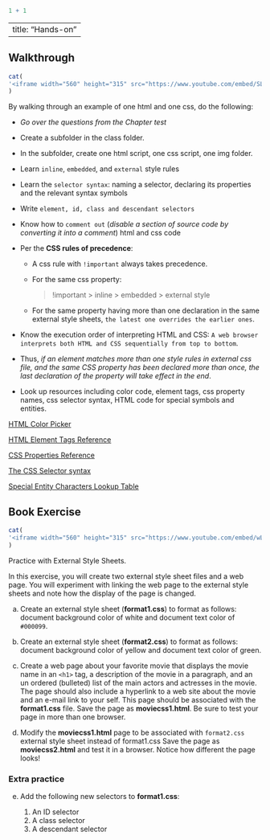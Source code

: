 ```r
1 + 1
```
---
title: "Hands-on"
---

## Walkthrough

```r
cat(
'<iframe width="560" height="315" src="https://www.youtube.com/embed/SLT2ekthvec" title="YouTube video player" frameborder="0" allow="accelerometer; autoplay; clipboard-write; encrypted-media; gyroscope; picture-in-picture" allowfullscreen></iframe>'
)
```

By walking through an example of one html and one css, do the following:

-   _Go over the questions from the Chapter test_

-   Create a subfolder in the class folder.

-   In the subfolder, create one html script, one css script, one img folder.

-   Learn `inline`, `embedded`, and `external` style rules

-   Learn the `selector syntax`: naming a selector, declaring its properties and the relevant syntax symbols

-   Write `element, id, class and descendant selectors`

-   Know how to `comment out` (*disable a section of source code by converting it into a comment*) html and css code

-   Per the **CSS rules of precedence**:
    - A css rule with `!important` always takes precedence.
    - For the same css property:
    
        > !important \> inline \> embedded \> external style

    - For the same property having more than one declaration in the same external style sheets, `the latest one overrides the earlier ones`.

-   Know the execution order of interpreting HTML and CSS: `A web browser interprets both HTML and CSS sequentially from top to bottom`.

-   Thus, *if an element matches more than one style rules in external css file, and the same CSS property has been declared more than once, the last declaration of the property will take effect in the end*.

- Look up resources including color code, element tags, css property names, css selector syntax, HTML code for special symbols and entities.

[HTML Color Picker](https://htmlcolorcodes.com/color-picker/)

[HTML Element Tags Reference](https://www.w3schools.com/tags/default.asp)

[CSS Properties Reference](https://www.w3schools.com/cssref/)

[The CSS Selector syntax](https://en.wikipedia.org/wiki/CSS)

[Special Entity Characters Lookup Table](https://html.spec.whatwg.org/multipage/named-characters.html)






## Book Exercise

```r
cat(
'<iframe width="560" height="315" src="https://www.youtube.com/embed/wLcQLDHufok" title="YouTube video player" frameborder="0" allow="accelerometer; autoplay; clipboard-write; encrypted-media; gyroscope; picture-in-picture" allowfullscreen></iframe>'
)
```

Practice with External Style Sheets.

In this exercise, you will create two external style sheet files and a web page. You will experiment with linking the web page to the external style sheets and note how the display of the page is changed.

a.  Create an external style sheet (**format1.css**) to format as follows: document background color of white and document text color of `#000099`.

b.  Create an external style sheet (**format2.css**) to format as follows: document background color of yellow and document text color of green.

c.  Create a web page about your favorite movie that displays the movie name in an `<h1>` tag, a description of the movie in a paragraph, and an un ordered (bulleted) list of the main actors and actresses in the movie. The page should also include a hyperlink to a web site about the movie and an e-mail link to your self. This page should be associated with the **format1.css** file. Save the page as **moviecss1.html**. Be sure to test your page in more than one browser.

d.  Modify the **moviecss1.html** page to be associated with `format2.css` external style sheet instead of format1.css Save the page as **moviecss2.html** and test it in a browser. Notice how different the page looks!


### Extra practice

e. Add the following new selectors to **format1.css**:

   1. An ID selector
   2. A class selector
   3. A descendant selector



